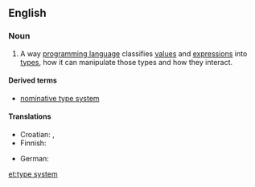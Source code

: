 ==English==
{{wikipedia}}

===Noun===
{{en-noun}}

# {{computing}} A way [[programming language]] classifies [[value]]s and [[expression]]s into [[data type|types]], how it can manipulate those types and how they interact.

====Derived terms====
* [[nominative type system]]

====Translations====
{{trans-top|type system of a programming language}}
* Croatian: {{t-|hr|sustav tipova|m}}, {{t-|hr|sustav obilježja|m}}
* Finnish: {{t-|fi|tyyppijärjestelmä}}
{{trans-mid}}
* German: {{t-|de|Typsystem|n}}
{{trans-bottom}}

[[et:type system]]